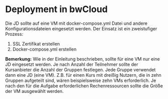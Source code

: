 # Deployment in bwCloud

Die JD sollte auf eine VM mit docker-compose.yml Datei und andere Konfigurationsdateien eingesetzt werden. Der Einsatz ist ein zweistufiger Prozess:


1.	SSL Zertifikat erstellen
2.	Docker-compose.yml erstellen

 
**Bemerkung:**
Wie in der Einleitung beschrieben, sollte für eine VM nur eine JD eingesetzt werden. 
Je nach Anzahl der Teilnehmer sollte der Kursanbieter die Anzahl der Gruppen festlegen. Jede Gruppe verwendet dann eine JD (eine VM). 
Z.B. für einen Kurs mit dreißig Nutzern, die in zehn Gruppen aufgeteilt sind, wären beispielsweise zehn VMs erforderlich.
Je nach den für die Aufgabe erforderlichen Rechenressourcen sollte die Größe der VM ausgewählt werden. 
